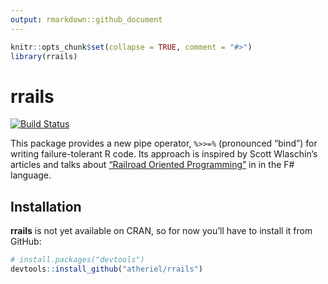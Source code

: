 ```yaml
---
output: rmarkdown::github_document
---
```


<!-- README.md is generated from README.Rmd. Please edit that file. -->

```r
knitr::opts_chunk$set(collapse = TRUE, comment = "#>")
library(rrails)
```

# rrails

[![Build Status](https://travis-ci.org/atheriel/rrails.svg?branch=master)](https://travis-ci.org/atheriel/rrails)

This package provides a new pipe operator, `%>>=%` (pronounced "bind") for
writing failure-tolerant R code. Its approach is inspired by Scott Wlaschin's
articles and talks about ["Railroad Oriented Programming"](https://fsharpforfunandprofit.com/rop/) in
in the F# language.

## Installation

**rrails** is not yet available on CRAN, so for now you'll have to install it
from GitHub:

```r
# install.packages("devtools")
devtools::install_github("atheriel/rrails")
```
